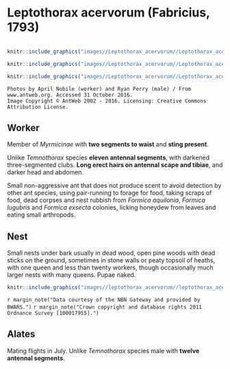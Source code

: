 # **Leptothorax acervorum** (Fabricius, 1793)

```marginfigure
```

```r
knitr::include_graphics("images//Leptothorax_acervorum//Leptothorax_acervorum_head.jpg")
```

```r
knitr::include_graphics("images//Leptothorax_acervorum//Leptothorax_acervorum_male_side.jpg")
```

```r
knitr::include_graphics("images//Leptothorax_acervorum//Leptothorax_acervorum_side.jpg")
```

```block
Photos by April Nobile (worker) and Ryan Perry (male) / From www.antweb.org. Accessed 31 October 2016.
Image Copyright © AntWeb 2002 - 2016. Licensing: Creative Commons Attribution License.
```

## Worker
Member of *Myrmicinae* with **two segments to waist** and **sting present**.

Unlike *Temnothorax* species **eleven antennal segments**, with darkened three-segmented clubs. **Long erect hairs on antennal scape and tibiae**, and darker head and abdomen.

Small non-aggressive ant that does not produce scent to avoid detection by other ant species, using pair-running to forage for food, taking scraps of food, dead corpses and nest rubbish from *Formica aquilonia*, *Formica lugubris* and *Formica exsecta* colonies, licking honeydew from leaves and eating small arthropods.

## Nest
Small nests under bark usually in dead wood, open pine woods with dead sticks on the ground, sometimes in stone walls or peaty topsoil of heaths, with one queen and less than twenty workers, though occasionally much larger nests with many queens. Pupae naked.

```r
knitr::include_graphics("images//leptothorax_acervorum//leptothorax_acervorum_map.png")
```
`r margin_note("Data courtesy of the NBN Gateway and provided by BWARS.")`
`r margin_note("Crown copyright and database rights 2011 Ordnance Survey [100017955].")`

## Alates
Mating flights in July. Unlike *Temnothorax* species male with **twelve antennal segments**.

\pagebreak